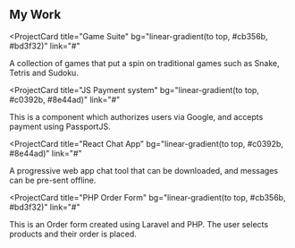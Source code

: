 ## My Work

<ProjectCard title="Game Suite" 
  bg="linear-gradient(to top, #cb356b, #bd3f32)" 
  link="#"
>
  A collection of games that put a spin on traditional games such as Snake, Tetris and Sudoku.
</ProjectCard>

<ProjectCard title="JS Payment system" 
  bg="linear-gradient(to top, #c0392b, #8e44ad)" 
  link="#"
>
  This is a component which authorizes users via Google, and accepts payment using PassportJS.
</ProjectCard>

<ProjectCard title="React Chat App" 
  bg="linear-gradient(to top, #c0392b, #8e44ad)"
  link="#"
>
  A progressive web app chat tool that can be downloaded, and messages can be pre-sent offline.
</ProjectCard>

<ProjectCard title="PHP Order Form" 
  bg="linear-gradient(to top, #cb356b, #bd3f32)" 
  link="#"
>
  This is an Order form created using Laravel and PHP. The user selects products and their order is placed.
</ProjectCard>